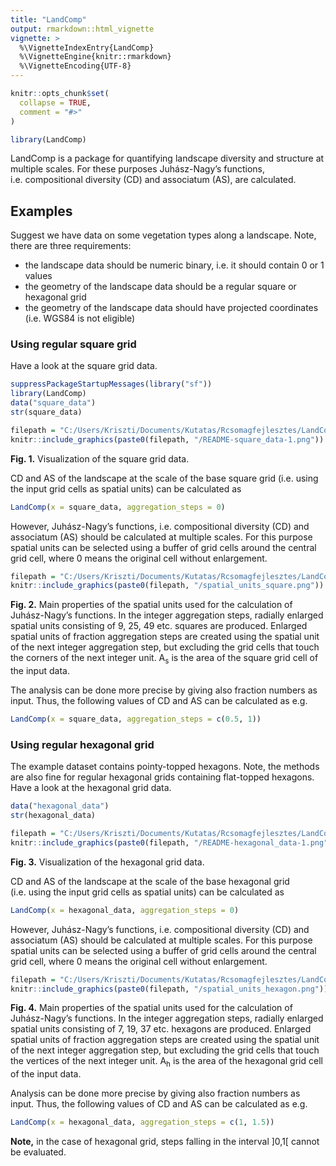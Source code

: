 ```yaml
---
title: "LandComp"
output: rmarkdown::html_vignette
vignette: >
  %\VignetteIndexEntry{LandComp}
  %\VignetteEngine{knitr::rmarkdown}
  %\VignetteEncoding{UTF-8}
---
```


```r
knitr::opts_chunk$set(
  collapse = TRUE,
  comment = "#>"
)
```

```r
library(LandComp)
```

LandComp is a package for quantifying landscape diversity and structure at
multiple scales. For these purposes Juhász-Nagy's functions, i.e. compositional 
diversity (CD) and associatum (AS), are calculated.

## Examples

Suggest we have data on some vegetation types along a landscape. Note, there are three requirements:

* the landscape data should be numeric binary, i.e. it should contain 0 or 1 values
* the geometry of the landscape data should be a regular square or hexagonal grid
* the geometry of the landscape data should have projected coordinates (i.e. WGS84 is not eligible)

### Using regular square grid

Have a look at the square grid data.

```r
suppressPackageStartupMessages(library("sf"))
library(LandComp)
data("square_data")
str(square_data)
```

```r
filepath = "C:/Users/Kriszti/Documents/Kutatas/Rcsomagfejlesztes/LandComp/LandComp/man/figures"
knitr::include_graphics(paste0(filepath, "/README-square_data-1.png"))
```

**Fig. 1.** Visualization of the square grid data.

CD and AS of the landscape at the scale of the base square grid (i.e. using the input grid cells as spatial units) can be calculated as

```r
LandComp(x = square_data, aggregation_steps = 0)
```

However, Juhász-Nagy's functions, i.e. compositional diversity (CD) and associatum (AS) should be calculated at multiple scales. For this purpose spatial units can be selected using a buffer of grid cells around the central grid cell, where 0 means the original cell without enlargement.

```r
filepath = "C:/Users/Kriszti/Documents/Kutatas/Rcsomagfejlesztes/LandComp/LandComp/man/figures"
knitr::include_graphics(paste0(filepath, "/spatial_units_square.png"))
```

**Fig. 2.** Main properties of the spatial units used for the calculation of Juhász-Nagy's functions. In the integer aggregation steps, radially enlarged spatial units consisting of 9, 25, 49 etc. squares are produced. Enlarged spatial units of fraction aggregation steps are created using the spatial unit of the next integer aggregation step, but excluding the grid cells that touch the corners of the next integer unit. A~s~ is the area of the square grid cell of the input data. 

The analysis can be done more precise by giving also fraction numbers as input. Thus, the following values of CD and AS can be calculated as e.g.

```r
LandComp(x = square_data, aggregation_steps = c(0.5, 1))
```

### Using regular hexagonal grid

The example dataset contains pointy-topped hexagons. Note, the methods are also fine for regular hexagonal grids containing flat-topped hexagons. 
Have a look at the hexagonal grid data.

```r
data("hexagonal_data")
str(hexagonal_data)
```

```r
filepath = "C:/Users/Kriszti/Documents/Kutatas/Rcsomagfejlesztes/LandComp/LandComp/man/figures"
knitr::include_graphics(paste0(filepath, "/README-hexagonal_data-1.png"))
```

**Fig. 3.** Visualization of the hexagonal grid data.

CD and AS of the landscape at the scale of the base hexagonal grid (i.e. using the input grid cells as spatial units) can be calculated as 

```r
LandComp(x = hexagonal_data, aggregation_steps = 0)
```

However, Juhász-Nagy's functions, i.e. compositional diversity (CD) and associatum (AS) should be calculated at multiple scales. For this purpose spatial units can be selected using a buffer of grid cells around the central grid cell, where 0 means the original cell without enlargement.

```r
filepath = "C:/Users/Kriszti/Documents/Kutatas/Rcsomagfejlesztes/LandComp/LandComp/man/figures"
knitr::include_graphics(paste0(filepath, "/spatial_units_hexagon.png"))
```

**Fig. 4.** Main properties of the spatial units used for the calculation of Juhász-Nagy's functions. In the integer aggregation steps, radially enlarged spatial units consisting of 7, 19, 37 etc. hexagons are produced. Enlarged spatial units of fraction aggregation steps are created using the spatial unit of the next integer aggregation step, but excluding the grid cells that touch the vertices of the next integer unit. A~h~ is the area of the hexagonal grid cell of the input data. 

Analysis can be done more precise by giving also fraction numbers as input. Thus, the following values of CD and AS can be calculated as e.g.

```r
LandComp(x = hexagonal_data, aggregation_steps = c(1, 1.5))
```

**Note,** in the case of hexagonal grid, steps falling in the interval ]0,1[ cannot be evaluated. 
